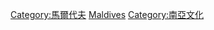 {{Commons cat|Culture of the Maldives}}

[[Category:馬爾代夫|Category:馬爾代夫]]
[[Category:亚洲各国文化|Maldives]]
[[Category:南亞文化|Category:南亞文化]]